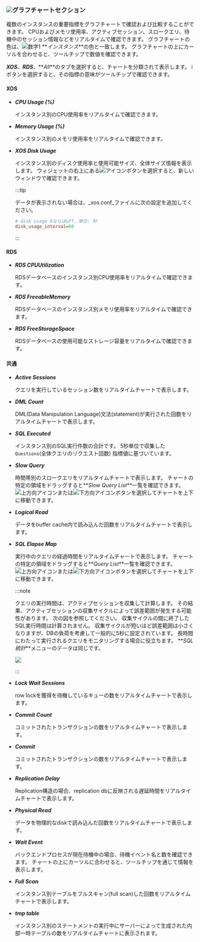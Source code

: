 ### ![](/img/number-02.png)グラフチャートセクション

複数のインスタンスの重要指標をグラフチャートで確認および比較することができます。 CPUおよびメモリ使用率、アクティブセッション、スロークエリ、待機中のセッション情報などをリアルタイムで確認できます。 グラフチャートの色は、![数字1](/img/number-01.png) **_インスタンス_**の色と一致します。 グラフチャートの上にカーソルを合わせると、ツールチップで数値を確認できます。

**_XOS_**、**_RDS_**、**_All_**のタブを選択すると、チャートを分類されて表示します。 <span class='mark'>i</span>ボタンを選択すると、その指標の意味がツールチップで確認できます。

#### XOS

- **_CPU Usage (%)_**

  インスタンス別のCPU使用率をリアルタイムで確認できます。

- **_Memory Usage (%)_**

  インスタンス別のメモリ使用率をリアルタイムで確認できます。

- **_XOS Disk Usage_**

  インスタンス別のディスク使用率と使用可能サイズ、全体サイズ情報を表示します。 ウィジェットの右上にある![アイコン](/img/ico-expander.svg)ボタンを選択すると、新しいウィンドウで確認できます。

  :::tip

  データが表示されない場合は、_xos.conf_ファイルに次の設定を追加してください。

  ```ini title='xos.conf'
  # disk usage 0ならばoff、単位: 秒
  disk_usage_interval=60
  ```

  :::

#### RDS

- **_RDS CPUUtilization_**

  RDSデータベースのインスタンス別CPU使用率をリアルタイムで確認できます。

- **_RDS FreeableMemory_**

  RDSデータベースのインスタンス別メモリ使用率をリアルタイムで確認できます。

- **_RDS FreeStorageSpace_**

  RDSデータベースの使用可能なストレージ容量をリアルタイムで確認できます。

#### 共通

- **_Active Sessions_**

  クエリを実行しているセッション数をリアルタイムチャートで表示します。

<InDoc product='postgresql'>

- **_DML Count_**

  DML(Data Manipulation Language)文法(statement)が実行された回数をリアルタイムチャートで表示します。

</InDoc>

<InDoc product='mysql'>

- **_SQL Executed_**

  インスタンス別のSQL実行件数の合計です。 5秒単位で収集した`Questions`(全体クエリのリクエスト回数) 指標値に基づいています。

</InDoc>

- **_Slow Query_**

  時間帯別のスロークエリをリアルタイムチャートで表示します。 チャートの特定の領域をドラッグすると**_Slow Query List_**一覧を確認できます。 ![上方向アイコン](/img/up-arrow.svg)または![下方向アイコン](/img/down-arrow.svg)ボタンを選択してチャートを上下に移動できます。

- **_Logical Read_**

  データをbuffer cache内で読み込んだ回数をリアルタイムチャートで表示します。

- **_SQL Elapse Map_**

  実行中のクエリの経過時間をリアルタイムチャートで表示します。 チャートの特定の領域をドラッグすると**_Query List_**一覧を確認できます。 ![上方向アイコン](/img/up-arrow.svg)または![下方向アイコン](/img/down-arrow.svg)ボタンを選択してチャートを上下に移動できます。

  :::note

  クエリの実行時間は、アクティブセッションを収集して計算します。 その結果、アクティブセッションの収集サイクルによって誤差範囲が発生する可能性があります。 次の図を参照してください。 収集サイクルの間に終了したSQL実行時間は計算されません。 収集サイクルが短いほど誤差範囲は小さくなりますが、DBの負荷を考慮して一般的に5秒に設定されています。 長時間にわたって実行されるクエリをモニタリングする場合に役立ちます。 **_SQL統計_**メニューのデータは同じです。

  ![](/img/db-sql-elapse-map-example.png)

  :::

- **_Lock Wait Sessions_**

  row lockを獲得を待機しているキューの数をリアルタイムチャートで表示します。

<InDoc product='postgresql'>

- **_Commit Count_**

  コミットされたトランザクションの数をリアルタイムチャートで表示します。

</InDoc>

<InDoc product='mysql'>

- **_Commit_**

  コミットされたトランザクションの数をリアルタイムチャートで表示します。

</InDoc>

- **_Replication Delay_**

  Replication構造の場合、replication dbに反映される遅延時間をリアルタイムチャートで表示します。

- **_Physical Read_**

  データを物理的なdiskで読み込んだ回数をリアルタイムチャートで表示します。

<InDoc product='postgresql'>

- **_Wait Event_**

  バックエンドプロセスが現在待機中の場合、待機イベント名と数を確認できます。 チャートの上にカーソルに合わせると、ツールチップを通じて情報を表示します。

</InDoc>

<InDoc product='mysql'>

- **_Full Scan_**

  インスタンス別テーブルをフルスキャン(full scan)した回数をリアルタイムチャートで表示します。

- **_tmp table_**

  インスタンス別のステートメントの実行中にサーバーによって生成された内部一時テーブルの数をリアルタイムチャートに表示されます。

</InDoc>
